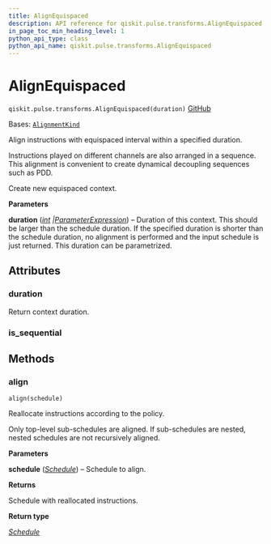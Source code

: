 ```yaml
---
title: AlignEquispaced
description: API reference for qiskit.pulse.transforms.AlignEquispaced
in_page_toc_min_heading_level: 1
python_api_type: class
python_api_name: qiskit.pulse.transforms.AlignEquispaced
---
```


# AlignEquispaced

<span id="qiskit.pulse.transforms.AlignEquispaced" />

`qiskit.pulse.transforms.AlignEquispaced(duration)` [GitHub](https://github.com/qiskit/qiskit/tree/stable/0.45/qiskit/pulse/transforms/alignments.py "view source code")

Bases: [`AlignmentKind`](pulse#qiskit.pulse.transforms.AlignmentKind "qiskit.pulse.transforms.alignments.AlignmentKind")

Align instructions with equispaced interval within a specified duration.

Instructions played on different channels are also arranged in a sequence. This alignment is convenient to create dynamical decoupling sequences such as PDD.

Create new equispaced context.

**Parameters**

**duration** ([*int*](https://docs.python.org/3/library/functions.html#int "(in Python v3.12)")  *|*[*ParameterExpression*](qiskit.circuit.ParameterExpression "qiskit.circuit.parameterexpression.ParameterExpression")) – Duration of this context. This should be larger than the schedule duration. If the specified duration is shorter than the schedule duration, no alignment is performed and the input schedule is just returned. This duration can be parametrized.

## Attributes

<span id="qiskit.pulse.transforms.AlignEquispaced.duration" />

### duration

Return context duration.

<span id="qiskit.pulse.transforms.AlignEquispaced.is_sequential" />

### is\_sequential

## Methods

### align

<span id="qiskit.pulse.transforms.AlignEquispaced.align" />

`align(schedule)`

Reallocate instructions according to the policy.

Only top-level sub-schedules are aligned. If sub-schedules are nested, nested schedules are not recursively aligned.

**Parameters**

**schedule** ([*Schedule*](qiskit.pulse.Schedule "qiskit.pulse.schedule.Schedule")) – Schedule to align.

**Returns**

Schedule with reallocated instructions.

**Return type**

[*Schedule*](qiskit.pulse.Schedule "qiskit.pulse.schedule.Schedule")

